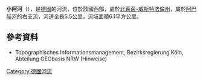 {{Unreferenced|time=2020-08-02T07:14:21+00:00}}
{{Coord|51|29|25|N|8|44|57|E|display=title}}

'''小阿河'''（{{lang-de|Kleine Aa}}），是[[德國|德國]]的河流，位於該國西部，處於[[北萊茵-威斯特法倫州|北萊茵-威斯特法倫州]]，屬於[[阿巴赫河_(阿夫特河支流)|阿巴赫河]]的右支流，河道全長5.5公里，流域面積6.1平方公里。

==參考資料==
* Topographisches Informationsmanagement, Bezirksregierung Köln, Abteilung GEObasis NRW (Hinweise)

{{Germany-geo-stub}}
[[Category:德國河流|Category:德國河流]]